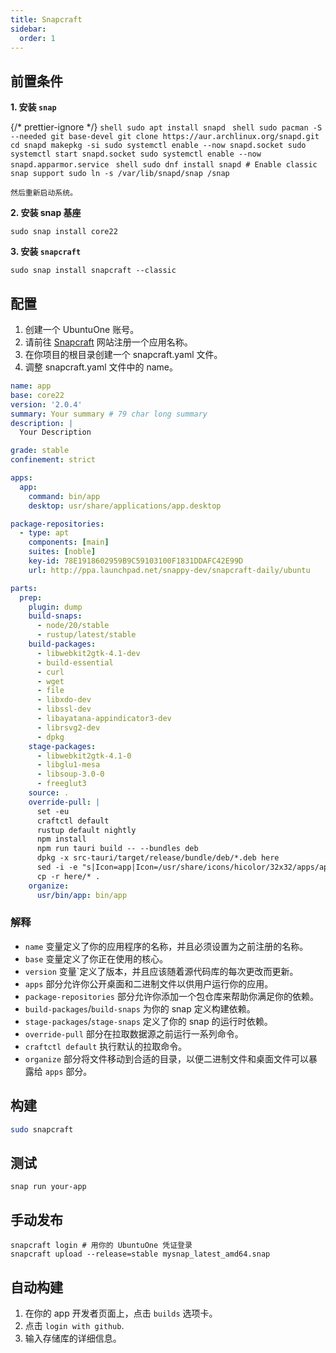 ```yaml
---
title: Snapcraft
sidebar:
  order: 1
---
```


## 前置条件


**1. 安装 `snap`**

{/* prettier-ignore */}
<Tabs>
  <TabItem label="Debian">
    ```shell
    sudo apt install snapd
    ```
  </TabItem>
  <TabItem label="Arch">
    ```shell
    sudo pacman -S --needed git base-devel
    git clone https://aur.archlinux.org/snapd.git
    cd snapd
    makepkg -si
    sudo systemctl enable --now snapd.socket
    sudo systemctl start snapd.socket
    sudo systemctl enable --now snapd.apparmor.service
    ```
  </TabItem>
  <TabItem label="Fedora">
    ```shell
    sudo dnf install snapd
    # Enable classic snap support
    sudo ln -s /var/lib/snapd/snap /snap
    ```

    然后重新启动系统。

  </TabItem>
</Tabs>

**2. 安装 snap 基座**

```shell
sudo snap install core22
```

**3. 安装 `snapcraft`**

```shell
sudo snap install snapcraft --classic
```

## 配置

1. 创建一个 UbuntuOne 账号。
2. 请前往 [Snapcraft](https://snapcraft.io) 网站注册一个应用名称。
3. 在你项目的根目录创建一个 snapcraft.yaml 文件。
4. 调整 snapcraft.yaml 文件中的 name。

```yaml
name: app
base: core22
version: '2.0.4'
summary: Your summary # 79 char long summary
description: |
  Your Description

grade: stable
confinement: strict

apps:
  app:
    command: bin/app
    desktop: usr/share/applications/app.desktop

package-repositories:
  - type: apt
    components: [main]
    suites: [noble]
    key-id: 78E1918602959B9C59103100F1831DDAFC42E99D
    url: http://ppa.launchpad.net/snappy-dev/snapcraft-daily/ubuntu

parts:
  prep:
    plugin: dump
    build-snaps:
      - node/20/stable
      - rustup/latest/stable
    build-packages:
      - libwebkit2gtk-4.1-dev
      - build-essential
      - curl
      - wget
      - file
      - libxdo-dev
      - libssl-dev
      - libayatana-appindicator3-dev
      - librsvg2-dev
      - dpkg
    stage-packages:
      - libwebkit2gtk-4.1-0
      - libglu1-mesa
      - libsoup-3.0-0
      - freeglut3
    source: .
    override-pull: |
      set -eu
      craftctl default
      rustup default nightly
      npm install
      npm run tauri build -- --bundles deb
      dpkg -x src-tauri/target/release/bundle/deb/*.deb here
      sed -i -e "s|Icon=app|Icon=/usr/share/icons/hicolor/32x32/apps/app.png|g" here/usr/share/applications/app.desktop
      cp -r here/* .
    organize:
      usr/bin/app: bin/app
```

### 解释

- `name` 变量定义了你的应用程序的名称，并且必须设置为之前注册的名称。
- `base` 变量定义了你正在使用的核心。
- `version` 变量`定义了版本，并且应该随着源代码库的每次更改而更新。
- `apps` 部分允许你公开桌面和二进制文件以供用户运行你的应用。
- `package-repositories` 部分允许你添加一个包仓库来帮助你满足你的依赖。
- `build-packages`/`build-snaps` 为你的 snap 定义构建依赖。
- `stage-packages`/`stage-snaps` 定义了你的 snap 的运行时依赖。
- `override-pull` 部分在拉取数据源之前运行一系列命令。
- `craftctl default` 执行默认的拉取命令。
- `organize` 部分将文件移动到合适的目录，以便二进制文件和桌面文件可以暴露给 `apps` 部分。

## 构建

```sh
sudo snapcraft
```

## 测试

```shell
snap run your-app
```

## 手动发布

```shell
snapcraft login # 用你的 UbuntuOne 凭证登录
snapcraft upload --release=stable mysnap_latest_amd64.snap
```

## 自动构建

1. 在你的 app 开发者页面上，点击 `builds` 选项卡。
2. 点击 `login with github`.
3. 输入存储库的详细信息。
